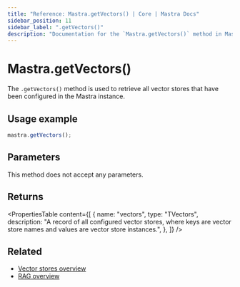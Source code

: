 ```yaml
---
title: "Reference: Mastra.getVectors() | Core | Mastra Docs"
sidebar_position: 11
sidebar_label: ".getVectors()"
description: "Documentation for the `Mastra.getVectors()` method in Mastra, which retrieves all configured vector stores."
---
```


# Mastra.getVectors()

The `.getVectors()` method is used to retrieve all vector stores that have been configured in the Mastra instance.

## Usage example

```typescript copy
mastra.getVectors();
```

## Parameters

This method does not accept any parameters.

## Returns

<PropertiesTable
  content={[
    {
      name: "vectors",
      type: "TVectors",
      description: "A record of all configured vector stores, where keys are vector store names and values are vector store instances.",
    },
  ]}
/>

## Related

- [Vector stores overview](/rag/vector-databases)
- [RAG overview](/rag/overview)
